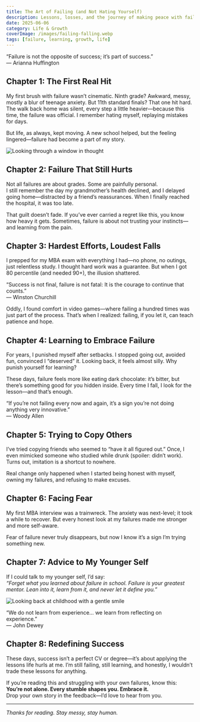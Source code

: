 ```yaml
---
title: The Art of Failing (and Not Hating Yourself)
description: Lessons, losses, and the journey of making peace with failure.
date: 2025-06-06
category: Life & Growth
coverImage: /images/failing-falling.webp
tags: [failure, learning, growth, life]
---
```


<Quote>
  “Failure is not the opposite of success; it’s part of success.”  
  <br />— Arianna Huffington
</Quote>

## Chapter 1: The First Real Hit

My first brush with failure wasn’t cinematic. Ninth grade? Awkward, messy, mostly a blur of teenage anxiety. But 11th standard finals? That one hit hard. The walk back home was silent, every step a little heavier—because this time, the failure was official. I remember hating myself, replaying mistakes for days. 

But life, as always, kept moving. A new school helped, but the feeling lingered—failure had become a part of my story.

<Image
  src="/images/window-reflection.jpg"
  alt="Looking through a window in thought"
  width={900}
  height={400}
  className="rounded-xl my-6 mx-auto shadow-lg"
/>

## Chapter 2: Failure That Still Hurts

Not all failures are about grades. Some are painfully personal.  
I still remember the day my grandmother’s health declined, and I delayed going home—distracted by a friend’s reassurances. When I finally reached the hospital, it was too late.

That guilt doesn’t fade. If you’ve ever carried a regret like this, you know how heavy it gets. Sometimes, failure is about not trusting your instincts—and learning from the pain.

## Chapter 3: Hardest Efforts, Loudest Falls

I prepped for my MBA exam with everything I had—no phone, no outings, just relentless study. I thought hard work was a guarantee. But when I got 80 percentile (and needed 90+), the illusion shattered.

<Quote>
  “Success is not final, failure is not fatal: It is the courage to continue that counts.”  
  <br />— Winston Churchill
</Quote>

Oddly, I found comfort in video games—where failing a hundred times was just part of the process. That’s when I realized: failing, if you let it, can teach patience and hope.

## Chapter 4: Learning to Embrace Failure

For years, I punished myself after setbacks. I stopped going out, avoided fun, convinced I “deserved” it. Looking back, it feels almost silly. Why punish yourself for learning?

These days, failure feels more like eating dark chocolate: it’s bitter, but there’s something good for you hidden inside. Every time I fall, I look for the lesson—and that’s enough.

<Quote>
  “If you’re not failing every now and again, it’s a sign you’re not doing anything very innovative.”  
  <br />— Woody Allen
</Quote>

## Chapter 5: Trying to Copy Others

I’ve tried copying friends who seemed to “have it all figured out.” Once, I even mimicked someone who studied while drunk (spoiler: didn’t work). Turns out, imitation is a shortcut to nowhere.

Real change only happened when I started being honest with myself, owning my failures, and refusing to make excuses.

## Chapter 6: Facing Fear

My first MBA interview was a trainwreck. The anxiety was next-level; it took a while to recover. But every honest look at my failures made me stronger and more self-aware.

Fear of failure never truly disappears, but now I know it’s a sign I’m trying something new.

## Chapter 7: Advice to My Younger Self

If I could talk to my younger self, I’d say:  
*“Forget what you learned about failure in school. Failure is your greatest mentor. Lean into it, learn from it, and never let it define you.”*

<Image
  src="/images/young-me.jpg"
  alt="Looking back at childhood with a gentle smile"
  width={900}
  height={400}
  className="rounded-xl my-6 mx-auto shadow-lg"
/>

<Quote>
  “We do not learn from experience... we learn from reflecting on experience.”  
  <br />— John Dewey
</Quote>

## Chapter 8: Redefining Success

These days, success isn’t a perfect CV or degree—it’s about applying the lessons life hurls at me. I’m still failing, still learning, and honestly, I wouldn’t trade these lessons for anything.

If you’re reading this and struggling with your own failures, know this:  
**You’re not alone. Every stumble shapes you. Embrace it.**  
Drop your own story in the feedback—I’d love to hear from you.

---

*Thanks for reading. Stay messy, stay human.*
